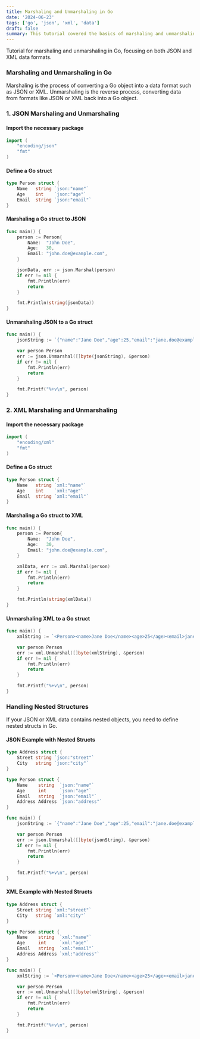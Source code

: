 ```yaml
---
title: Marshaling and Unmarshaling in Go
date: '2024-06-23'
tags: ['go', 'json', 'xml', 'data']
draft: false
summary: This tutorial covered the basics of marshaling and unmarshaling JSON and XML in Go. By defining the appropriate structs and using the `encoding/json` and `encoding/xml` packages, you can easily convert between Go objects and these data formats. For more complex data structures, simply nest structs within each other as demonstrated in the examples.
---
```


Tutorial for marshaling and unmarshaling in Go, focusing on both JSON and XML data formats.

### Marshaling and Unmarshaling in Go

Marshaling is the process of converting a Go object into a data format such as JSON or XML. Unmarshaling is the reverse process, converting data from formats like JSON or XML back into a Go object.

### 1. JSON Marshaling and Unmarshaling

#### Import the necessary package

```go
import (
    "encoding/json"
    "fmt"
)
```

#### Define a Go struct

```go
type Person struct {
    Name   string `json:"name"`
    Age    int    `json:"age"`
    Email  string `json:"email"`
}
```

#### Marshaling a Go struct to JSON

```go
func main() {
    person := Person{
        Name:  "John Doe",
        Age:   30,
        Email: "john.doe@example.com",
    }

    jsonData, err := json.Marshal(person)
    if err != nil {
        fmt.Println(err)
        return
    }

    fmt.Println(string(jsonData))
}
```

#### Unmarshaling JSON to a Go struct

```go
func main() {
    jsonString := `{"name":"Jane Doe","age":25,"email":"jane.doe@example.com"}`

    var person Person
    err := json.Unmarshal([]byte(jsonString), &person)
    if err != nil {
        fmt.Println(err)
        return
    }

    fmt.Printf("%+v\n", person)
}
```

### 2. XML Marshaling and Unmarshaling

#### Import the necessary package

```go
import (
    "encoding/xml"
    "fmt"
)
```

#### Define a Go struct

```go
type Person struct {
    Name   string `xml:"name"`
    Age    int    `xml:"age"`
    Email  string `xml:"email"`
}
```

#### Marshaling a Go struct to XML

```go
func main() {
    person := Person{
        Name:  "John Doe",
        Age:   30,
        Email: "john.doe@example.com",
    }

    xmlData, err := xml.Marshal(person)
    if err != nil {
        fmt.Println(err)
        return
    }

    fmt.Println(string(xmlData))
}
```

#### Unmarshaling XML to a Go struct

```go
func main() {
    xmlString := `<Person><name>Jane Doe</name><age>25</age><email>jane.doe@example.com</email></Person>`

    var person Person
    err := xml.Unmarshal([]byte(xmlString), &person)
    if err != nil {
        fmt.Println(err)
        return
    }

    fmt.Printf("%+v\n", person)
}
```

### Handling Nested Structures

If your JSON or XML data contains nested objects, you need to define nested structs in Go.

#### JSON Example with Nested Structs

```go
type Address struct {
    Street string `json:"street"`
    City   string `json:"city"`
}

type Person struct {
    Name    string  `json:"name"`
    Age     int     `json:"age"`
    Email   string  `json:"email"`
    Address Address `json:"address"`
}

func main() {
    jsonString := `{"name":"Jane Doe","age":25,"email":"jane.doe@example.com","address":{"street":"123 Main St","city":"Somewhere"}}`

    var person Person
    err := json.Unmarshal([]byte(jsonString), &person)
    if err != nil {
        fmt.Println(err)
        return
    }

    fmt.Printf("%+v\n", person)
}
```

#### XML Example with Nested Structs

```go
type Address struct {
    Street string `xml:"street"`
    City   string `xml:"city"`
}

type Person struct {
    Name    string  `xml:"name"`
    Age     int     `xml:"age"`
    Email   string  `xml:"email"`
    Address Address `xml:"address"`
}

func main() {
    xmlString := `<Person><name>Jane Doe</name><age>25</age><email>jane.doe@example.com</email><address><street>123 Main St</street><city>Somewhere</city></address></Person>`

    var person Person
    err := xml.Unmarshal([]byte(xmlString), &person)
    if err != nil {
        fmt.Println(err)
        return
    }

    fmt.Printf("%+v\n", person)
}
```
